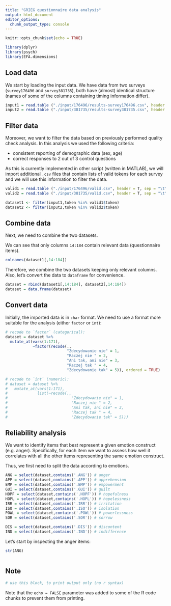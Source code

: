 ```yaml
---
title: "GRIEG questionnaire data analysis"
output: html_document
editor_options: 
  chunk_output_type: console
---
```


```r
knitr::opts_chunk$set(echo = TRUE)

library(dplyr)
library(psych)
library(EFA.dimensions)
```

## Load data

We start by loading the input data. We have data from two surveys (`survey176496` and `survey381735`), both have (almost) identical structure (names of some of the columns containing timing information differ).

```r
input1 = read.table ("./input/176496/results-survey176496.csv", header = T, sep = ",")
input2 = read.table ("./input/381735/results-survey381735.csv", header = T, sep = ",")
```

## Filter data

Moreover, we want to filter the data based on previously performed quality check analysis. In this analysis we used the following criteria:

* consistent reporting of demographic data (sex, age)
* correct responses to 2 out of 3 control questions

As this is currently implemented in other script (written in MATLAB), we will import additional `.csv` files that contain lists of valid tokens for each survey and we will use this information to filter the data.

```r
valid1 = read.table ("./input/176496/valid.csv", header = T, sep = "\t")
valid2 = read.table ("./input/381735/valid.csv", header = T, sep = "\t")

dataset1 <- filter(input1,token %in% valid1$token)
dataset2 <- filter(input2,token %in% valid2$token)
```

## Combine data

Next, we need to combine the two datasets.

We can see that only columns `14:184` contain relevant data (questionnaire items).

``` r
colnames(dataset1[,14:184])
```

Therefore, we combine the two datasets keeping only relevant columns. Also, let's convert the data to `dataframe` for convenience.

```r
dataset = rbind(dataset1[,14:184], dataset2[,14:184])
dataset = data.frame(dataset)
```

## Convert data

Initially, the imported data is in `char` format. We need to use a format more suitable for the analysis (either `factor` or `int`):

``` r
# recode to `factor` (categorical):
dataset = dataset %>%
  mutate_at(vars(1:171),
            ~factor(recode(.,
                           "Zdecydowanie nie" = 1,
                           "Raczej nie " = 2,
                           "Ani tak, ani nie" = 3,
                           "Raczej tak " = 4,
                           "Zdecydowanie tak" = 5)), ordered = TRUE)

# recode to `int` (numeric):
# dataset = dataset %>%
#   mutate_at(vars(1:171),
#             list(~recode(.,
#                            "Zdecydowanie nie" = 1,
#                            "Raczej nie " = 2,
#                            "Ani tak, ani nie" = 3,
#                            "Raczej tak " = 4,
#                            "Zdecydowanie tak" = 5)))
```

## Reliability analysis

We want to identify items that best represent a given emotion construct (e.g. anger). Specifically, for each item we want to assess how well it correlates with all the other items representing the same emotion construct. 

Thus, we first need to split the data according to emotions.

``` r
ANG = select(dataset,contains('.ANG')) # anger
APP = select(dataset,contains('.APP')) # apprehension
EMP = select(dataset,contains('.EMP')) # empowerment
GUI = select(dataset,contains('.GUI')) # guilt
HOPF = select(dataset,contains('.HOPF')) # hopefulness
HOPL = select(dataset,contains('.HOPL')) # hopelessness
IRR = select(dataset,contains('.IRR')) # irritation
ISO = select(dataset,contains('.ISO')) # isolation
POWL = select(dataset,contains('.POWL')) # powerlessness
SOR = select(dataset,contains('.SOR')) # sorrow

DIS = select(dataset,contains('.DIS')) # discontent
IND = select(dataset,contains('.IND')) # indifference
```

Let's start by inspecting the anger items:

``` r
str(ANG)
```

``` r

```

## Note

```r
# use this block, to print output only (no r syntax)
```

Note that the `echo = FALSE` parameter was added to some of the R code chunks to prevent them from printing.
